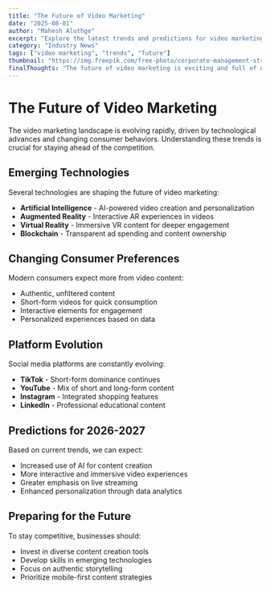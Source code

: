 ```yaml
---
title: "The Future of Video Marketing"
date: "2025-08-01"
author: "Mahesh Aluthge"
excerpt: "Explore the latest trends and predictions for video marketing in the coming years."
category: "Industry News"
tags: ["video marketing", "trends", "future"]
thumbnail: "https://img.freepik.com/free-photo/corporate-management-strategy-solution-branding-concept_53876-167088.jpg?t=st=1755231484~exp=1755235084~hmac=ec120e076a80e8c7b30d646b9213578159051d03674caa76b180bfd5224b782f&w=1060"
finalThoughts: "The future of video marketing is exciting and full of opportunities. By staying informed about trends and adapting quickly, businesses can leverage video to connect with their audiences in meaningful ways."
---
```


# The Future of Video Marketing

The video marketing landscape is evolving rapidly, driven by technological advances and changing consumer behaviors. Understanding these trends is crucial for staying ahead of the competition.

## Emerging Technologies

Several technologies are shaping the future of video marketing:

- **Artificial Intelligence** - AI-powered video creation and personalization
- **Augmented Reality** - Interactive AR experiences in videos
- **Virtual Reality** - Immersive VR content for deeper engagement
- **Blockchain** - Transparent ad spending and content ownership

## Changing Consumer Preferences

Modern consumers expect more from video content:

- Authentic, unfiltered content
- Short-form videos for quick consumption
- Interactive elements for engagement
- Personalized experiences based on data

## Platform Evolution

Social media platforms are constantly evolving:

- **TikTok** - Short-form dominance continues
- **YouTube** - Mix of short and long-form content
- **Instagram** - Integrated shopping features
- **LinkedIn** - Professional educational content

## Predictions for 2026-2027

Based on current trends, we can expect:

- Increased use of AI for content creation
- More interactive and immersive video experiences
- Greater emphasis on live streaming
- Enhanced personalization through data analytics

## Preparing for the Future

To stay competitive, businesses should:

- Invest in diverse content creation tools
- Develop skills in emerging technologies
- Focus on authentic storytelling
- Prioritize mobile-first content strategies